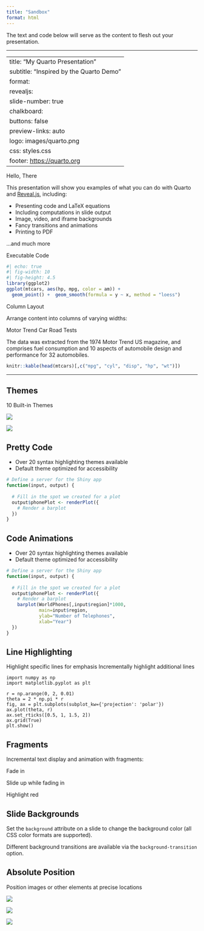 ```yaml
---
title: "Sandbox"
format: html
---
```


The text and code below will serve as the content to flesh out your presentation.

* * *

---
title: "My Quarto Presentation"
subtitle: "Inspired by the Quarto Demo"
format:
  revealjs: 
    slide-number: true
    chalkboard: 
      buttons: false
    preview-links: auto
    logo: images/quarto.png
    css: styles.css
    footer: <https://quarto.org>
---

Hello, There

This presentation will show you examples of what you can do with Quarto and [Reveal.js](https://revealjs.com), including:

-   Presenting code and LaTeX equations
-   Including computations in slide output
-   Image, video, and iframe backgrounds
-   Fancy transitions and animations
-   Printing to PDF

...and much more

Executable Code

```r
#| echo: true
#| fig-width: 10
#| fig-height: 4.5
library(ggplot2)
ggplot(mtcars, aes(hp, mpg, color = am)) +
  geom_point() +  geom_smooth(formula = y ~ x, method = "loess")
```

Column Layout

Arrange content into columns of varying widths:

Motor Trend Car Road Tests

The data was extracted from the 1974 Motor Trend US magazine, and comprises fuel consumption and 10 aspects of automobile design and performance for 32 automobiles.

```r
knitr::kable(head(mtcars)[,c("mpg",	"cyl", "disp", "hp", "wt")])
```

* * *

## Themes

10 Built-in Themes

::: {layout-ncol="2"}
![](images/moon.png)

![](images/sky.png)
:::


## Pretty Code

-   Over 20 syntax highlighting themes available
-   Default theme optimized for accessibility

``` r
# Define a server for the Shiny app
function(input, output) {
  
  # Fill in the spot we created for a plot
  output$phonePlot <- renderPlot({
    # Render a barplot
  })
}
```

## Code Animations

-   Over 20 syntax highlighting themes available
-   Default theme optimized for accessibility

``` r
# Define a server for the Shiny app
function(input, output) {
  
  # Fill in the spot we created for a plot
  output$phonePlot <- renderPlot({
    # Render a barplot
    barplot(WorldPhones[,input$region]*1000, 
            main=input$region,
            ylab="Number of Telephones",
            xlab="Year")
  })
}
```

## Line Highlighting

Highlight specific lines for emphasis
Incrementally highlight additional lines

``` .python
import numpy as np
import matplotlib.pyplot as plt

r = np.arange(0, 2, 0.01)
theta = 2 * np.pi * r
fig, ax = plt.subplots(subplot_kw={'projection': 'polar'})
ax.plot(theta, r)
ax.set_rticks([0.5, 1, 1.5, 2])
ax.grid(True)
plt.show()
```


## Fragments

Incremental text display and animation with fragments:

Fade in

Slide up while fading in

Highlight red


## Slide Backgrounds {background="#43464B"}

Set the `background` attribute on a slide to change the background color (all CSS color formats are supported).

Different background transitions are available via the `background-transition` option.


## Absolute Position

Position images or other elements at precise locations

![](images/kitten-400-350.jpeg)

![](images/kitten-450-250.jpeg)

![](images/kitten-300-200.jpeg)




